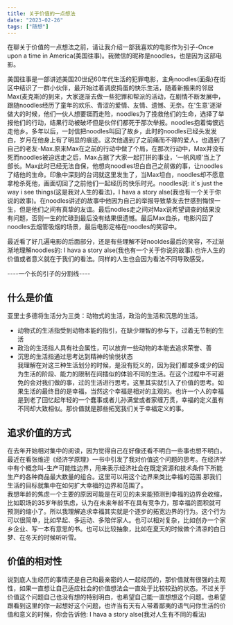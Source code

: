 ```yaml
---
title: 关于价值的一点想法
date: "2023-02-26"  
tags: ["随想"]
---
```


在聊关于价值的一点想法之前，请让我介绍一部我喜欢的电影作为引子-Once upon a time in America(美国往事)。我微信的昵称是noodles，也是因为这部电影。

美国往事是一部讲述美国20世纪60年代生活的犯罪电影，主角noodles(面条)在街区中结识了一群小伙伴，最开始过着调皮捣蛋的快乐生活，随着新搬来的邻居Max(麦克斯)的到来，大家逐渐去做一些犯罪和帮派的活动，在剧情不断发展中，跟随noodles经历了童年的欢乐、青涩的爱情、友情、遗憾、无奈。在'生意'逐渐做大的时候，他们一伙人想要铤而走险，noodles为了挽救他们的生命，选择了举报他们的行动，结果行动被破坏但是伙伴们都死于那次举报。noodles抱着悔恨远走他乡。多年以后，一封信把noodles叫回了故乡，此时的noodles已经头发发白，岁月在他身上有了明显的痕迹。这次他遇到了之前痛而不得的爱人，也遇到了自己的老友-Max.原来Max在之前的行动中做了个局，在那次行动中，Max并没有死而noodles被迫远走之后，Max占据了大家一起打拼的事业，‘一帆风顺’当上了部长。Max此时已经无法自保，他想向noodles坦白自己之前做的事，让noodles了结他的生命。印象中深刻的台词就这里发生了，当Max坦白，noodles却不愿意拿枪杀死他，画面切回了之前他们一起经历的快乐时光。noodles说: it`s just the way i see things(这是我对人生的看法)，I hava a story alse(我也有一个关于你说的故事)。在noodles讲述的故事中他因为自己的举报导致挚友去世感到悔恨一生，但是他们之间有真挚的友谊。最后nodles走之间对Max说希望调查的结果没有问题，否则一生的忙碌到最后没有结果很遗憾。最后Max自杀，电影闪回了noodles去烟管吸烟的场景，最后电影定格在noodles的笑容中。

最近看了好几遍电影的后面部分，还是有些理解不好nooldes最后的笑容，不过渐渐地理解noodles的: I hava a story alse(我也有一个关于你说的故事).也许人生的价值或者意义就在于我们的看法。同样的人生也会因为看法不同导致感受。

----一个长的引子的分割线----

## 什么是价值
亚里士多德将生活分为三类：动物式的生活，政治的生活和沉思的生活。
* 动物式的生活指受到动物本能的指引，在缺少理智的参与下，过着无节制的生活
* 政治的生活指人具有社会属性，可以放弃一些动物的本能去追求荣誉、善
* 沉思的生活指通过思考达到精神的愉悦状态  
我理解在对这三种生活划分的时候，是没有贬义的，因为我们都或多或少的因为生活的阶段、能力的限制在间插似的体验不同的生活。在这个过程中不可避免的会对我们做的事，过的生活进行思考。这里其实就引入了价值的思考。如果生活的最终目的是幸福，当然这个幸福是相对的主观的。也许一个人的幸福是到老了回忆起年轻的一个蠢事或者儿孙满堂或者家缠万贯，幸福的定义虽有不同却大致相似。那价值就是那些拓宽我们关于幸福定义的事。

## 追求价值的方式  
在去年开始相对集中的阅读，因为觉得自己在好像还看不明白一些事也想不明白。最近在看张维迎《经济学原理》一书中引发了我对价值这个问题的思考。在经济学中有个概念叫-生产可能性边界，用来表示经济社会在既定资源和技术条件下所能生产的各种商品最大数量的组合。这里可以用这个边界来类比幸福的范围.那我们生活的目标就集中在如何扩大幸福的边界和范围了。  
我想年龄的焦虑一个主要的原因可能是在可见的未来能预测到幸福的边界会收缩，比如职场的35岁年龄焦虑，认为在未来年龄不在具有竞争力，那幸福的面积就可预测的缩小了。所以我理解追求幸福其实就是个逐步的拓宽边界的行为。这个行为可以很简单，比如早起、多运动、多陪伴家人。也可以相对复杂，比如创办一个家乡企业、写一本有意思的书。也可以比较抽象，比如在夏天的时候做个清凉的白日梦、在冬天的时候听听雪。

## 价值的相对性  
说到底人生经历的事情还是自己和最亲密的人一起经历的，那价值就有很强的主观性，如果一直想让自己适应社会的价值想法会一直处于比较较劲的状态。不过关于价值这个问题自己也没有想的特别明白，也希望自己能一直想想这个问题。也希望跟看到这里的你一起想好这个问题，也许当有天有人带着鄙夷的语气问你生活的价值和意义的时候，你会告诉他: I hava a story alse(我对人生有不同的看法)